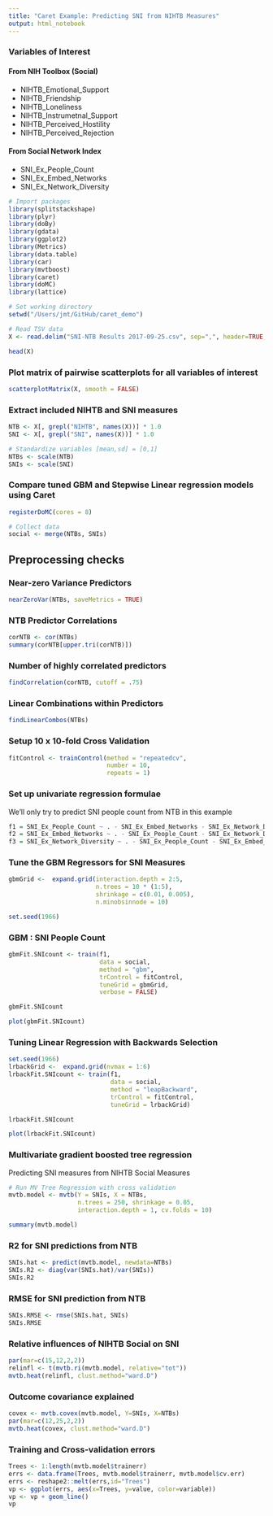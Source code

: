 ```yaml
---
title: "Caret Example: Predicting SNI from NIHTB Measures"
output: html_notebook
---
```


### Variables of Interest

#### From NIH Toolbox (Social)
- NIHTB_Emotional_Support
- NIHTB_Friendship
- NIHTB_Loneliness
- NIHTB_Instrumetnal_Support
- NIHTB_Perceived_Hostility
- NIHTB_Perceived_Rejection

#### From Social Network Index
- SNI_Ex_People_Count
- SNI_Ex_Embed_Networks
- SNI_Ex_Network_Diversity

```r
# Import packages
library(splitstackshape)
library(plyr)
library(doBy)
library(gdata)
library(ggplot2)
library(Metrics)
library(data.table)
library(car)
library(mvtboost)
library(caret)
library(doMC)
library(lattice)

# Set working directory
setwd("/Users/jmt/GitHub/caret_demo")

# Read TSV data
X <- read.delim("SNI-NTB Results 2017-09-25.csv", sep=",", header=TRUE, fill=TRUE)

head(X)
```

### Plot matrix of pairwise scatterplots for all variables of interest
```r
scatterplotMatrix(X, smooth = FALSE)
```

### Extract included NIHTB and SNI measures
```r
NTB <- X[, grepl("NIHTB", names(X))] * 1.0
SNI <- X[, grepl("SNI", names(X))] * 1.0

# Standardize variables [mean,sd] = [0,1]
NTBs <- scale(NTB)
SNIs <- scale(SNI)
```

### Compare tuned GBM and Stepwise Linear regression models using Caret
```r
registerDoMC(cores = 8)

# Collect data
social <- merge(NTBs, SNIs)
```

## Preprocessing checks

### Near-zero Variance Predictors
```r
nearZeroVar(NTBs, saveMetrics = TRUE)
```

### NTB Predictor Correlations
```r
corNTB <- cor(NTBs)
summary(corNTB[upper.tri(corNTB)])
```

### Number of highly correlated predictors
```r
findCorrelation(corNTB, cutoff = .75)
```

### Linear Combinations within Predictors
```r
findLinearCombos(NTBs)
```

### Setup 10 x 10-fold Cross Validation
```r
fitControl <- trainControl(method = "repeatedcv",
                           number = 10,
                           repeats = 1)
```

### Set up univariate regression formulae
We'll only try to predict SNI people count from NTB in this example
```r
f1 = SNI_Ex_People_Count ~ . - SNI_Ex_Embed_Networks - SNI_Ex_Network_Diversity
f2 = SNI_Ex_Embed_Networks ~ . - SNI_Ex_People_Count - SNI_Ex_Network_Diversity
f3 = SNI_Ex_Network_Diversity ~ . - SNI_Ex_People_Count - SNI_Ex_Embed_Networks
```

### Tune the GBM Regressors for SNI Measures
```r
gbmGrid <-  expand.grid(interaction.depth = 2:5, 
                        n.trees = 10 * (1:5), 
                        shrinkage = c(0.01, 0.005),
                        n.minobsinnode = 10)

set.seed(1966)
```

### GBM : SNI People Count
```r
gbmFit.SNIcount <- train(f1,
                         data = social,
                         method = "gbm",
                         trControl = fitControl,
                         tuneGrid = gbmGrid,
                         verbose = FALSE)

gbmFit.SNIcount
```

```r
plot(gbmFit.SNIcount)
```

### Tuning Linear Regression with Backwards Selection
```r
set.seed(1966)
lrbackGrid <-  expand.grid(nvmax = 1:6)
lrbackFit.SNIcount <- train(f1,
                            data = social,
                            method = "leapBackward",
                            trControl = fitControl,
                            tuneGrid = lrbackGrid)

lrbackFit.SNIcount
```

```r
plot(lrbackFit.SNIcount)
```

### Multivariate gradient boosted tree regression
Predicting SNI measures from NIHTB Social Measures
```r
# Run MV Tree Regression with cross validation
mvtb.model <- mvtb(Y = SNIs, X = NTBs,
                   n.trees = 250, shrinkage = 0.05,
                   interaction.depth = 1, cv.folds = 10)

summary(mvtb.model)
```

### R2 for SNI predictions from NTB
```r
SNIs.hat <- predict(mvtb.model, newdata=NTBs)
SNIs.R2 <- diag(var(SNIs.hat)/var(SNIs))
SNIs.R2
```

### RMSE for SNI prediction from NTB
```r
SNIs.RMSE <- rmse(SNIs.hat, SNIs)
SNIs.RMSE
```

### Relative influences of NIHTB Social on SNI
```r
par(mar=c(15,12,2,2))
relinfl <- t(mvtb.ri(mvtb.model, relative="tot"))
mvtb.heat(relinfl, clust.method="ward.D")
```

### Outcome covariance explained
```r
covex <- mvtb.covex(mvtb.model, Y=SNIs, X=NTBs)
par(mar=c(12,25,2,2))
mvtb.heat(covex, clust.method="ward.D")
```

### Training and Cross-validation errors
```r
Trees <- 1:length(mvtb.model$trainerr)
errs <- data.frame(Trees, mvtb.model$trainerr, mvtb.model$cv.err)
errs <- reshape2::melt(errs,id="Trees")
vp <- ggplot(errs, aes(x=Trees, y=value, color=variable))
vp <- vp + geom_line()
vp
```